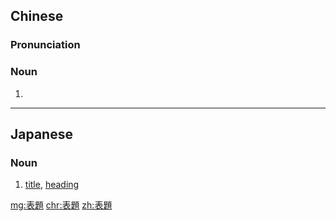 {{also|表题}}
==Chinese==
{{zh-forms|s=表题}}

===Pronunciation===
{{zh-pron
|m=biǎotí
|cat=n
}}

===Noun===
{{zh-noun}}

# {{rfdef|lang=zh}}

----

==Japanese==
{{ja-kanjitab|ひょう|だい|yomi=o}}

===Noun===
{{ja-noun|ひょうだい}}

# [[title]], [[heading]]

[[mg:表題]]
[[chr:表題]]
[[zh:表題]]